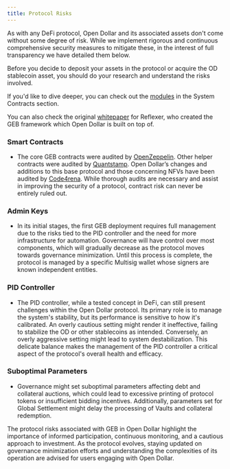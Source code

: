 ```yaml
---
title: Protocol Risks
---
```


As with any DeFi protocol, Open Dollar and its associated assets don't come without some degree of risk. While we implement rigorous and continuous comprehensive security measures to mitigate these, in the interest of full transparency we have detailed them below.

Before you decide to deposit your assets in the protocol or acquire the OD stablecoin asset, you should do your research and understand the risks involved.

If you'd like to dive deeper, you can check out the [modules](https://docs.opendollar.com/system-contracts/core) in the System Contracts section.

You can also check the original [whitepaper](https://github.com/reflexer-labs/whitepapers) for Reflexer, who created the GEB framework which Open Dollar is built on top of.

### Smart Contracts

* The core GEB contracts were audited by [OpenZeppelin](https://github.com/reflexer-labs/geb-audits/tree/master/open-zeppelin/core-contracts). Other helper contracts were audited by [Quantstamp](https://github.com/reflexer-labs/geb-audits/tree/master/quantstamp/helper-contracts). Open Dollar’s changes and additions to this base protocol and those concerning NFVs have been audited by [Code4rena](https://code4rena.com/contests/2023-10-open-dollar). While thorough audits are necessary and assist in improving the security of a protocol, contract risk can never be entirely ruled out.

### Admin Keys

* In its initial stages, the first GEB deployment requires full management due to the risks tied to the PID controller and the need for more infrastructure for automation. Governance will have control over most components, which will gradually decrease as the protocol moves towards governance minimization. Until this process is complete, the protocol is managed by a specific Multisig wallet whose signers are known independent entities.

### PID Controller

* The PID controller, while a tested concept in DeFi, can still present challenges within the Open Dollar protocol. Its primary role is to manage the system's stability, but its performance is sensitive to how it's calibrated. An overly cautious setting might render it ineffective, failing to stabilize the OD or other stablecoins as intended. Conversely, an overly aggressive setting might lead to system destabilization. This delicate balance makes the management of the PID controller a critical aspect of the protocol's overall health and efficacy.

### Suboptimal Parameters

* Governance might set suboptimal parameters affecting debt and collateral auctions, which could lead to excessive printing of protocol tokens or insufficient bidding incentives. Additionally, parameters set for Global Settlement might delay the processing of Vaults and collateral redemption.

The protocol risks associated with GEB in Open Dollar highlight the importance of informed participation, continuous monitoring, and a cautious approach to investment. As the protocol evolves, staying updated on governance minimization efforts and understanding the complexities of its operation are advised for users engaging with Open Dollar.
